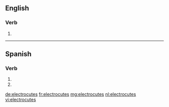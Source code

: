 ==English==

===Verb===
{{head|en}}

# {{en-third-person singular of|electrocute}}

----

==Spanish==

===Verb===
{{es-verb-form|electrocutar}}

# {{es-verb form of|ending=ar|mood=imperative|sense=negative|pers=2|formal=no|number=singular|electrocutar}}
# {{es-verb form of|ending=ar|mood=subjunctive|tense=present|pers=2|formal=no|number=singular|electrocutar}}

[[de:electrocutes]]
[[fr:electrocutes]]
[[mg:electrocutes]]
[[nl:electrocutes]]
[[vi:electrocutes]]